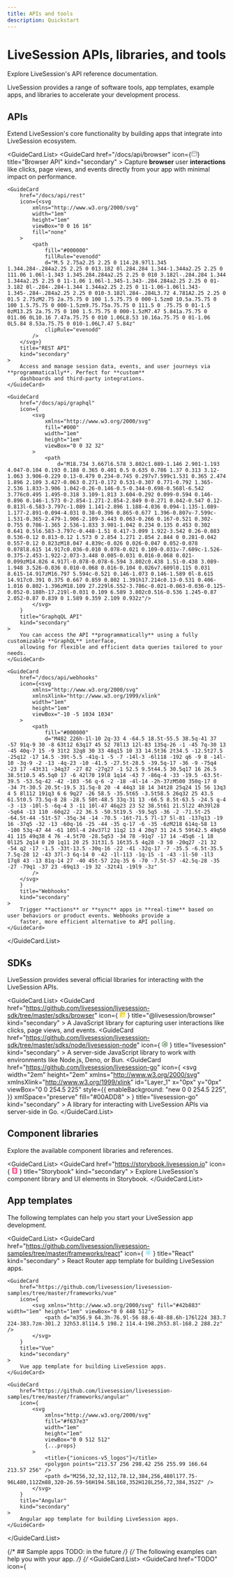 ```yaml
---
title: APIs and tools
description: Quickstart
---
```


# LiveSession APIs, libraries, and tools
<Subtitle>
    Explore LiveSession's API reference documentation.
</Subtitle>

LiveSession provides a range of software tools, app templates, example apps, and libraries to accelerate your development process.

## APIs
Extend LiveSession's core functionality by building apps that integrate into LiveSession ecosystem.

<GuideCard.List>
    <GuideCard
        href="/docs/api/browser"
        icon={<svg
            xmlns="http://www.w3.org/2000/svg"
            width="1em"
            height="1em"
            viewBox="0 0 24 24"
            fill="none"
        >
            <path
                d="M22 9H2M2 7.8L2 16.2C2 17.8802 2 18.7202 2.32698 19.362C2.6146 19.9265 3.07354 20.3854 3.63803 20.673C4.27976 21 5.11984 21 6.8 21H17.2C18.8802 21 19.7202 21 20.362 20.673C20.9265 20.3854 21.3854 19.9265 21.673 19.362C22 18.7202 22 17.8802 22 16.2V7.8C22 6.11984 22 5.27977 21.673 4.63803C21.3854 4.07354 20.9265 3.6146 20.362 3.32698C19.7202 3 18.8802 3 17.2 3L6.8 3C5.11984 3 4.27976 3 3.63803 3.32698C3.07354 3.6146 2.6146 4.07354 2.32698 4.63803C2 5.27976 2 6.11984 2 7.8Z"
                stroke="#000000"
                strokeWidth={2}
                strokeLinecap="round"
                strokeLinejoin="round"
            />
        </svg>}
        title="Browser API"
        kind="secondary"
    >
        Capture **browser** user **interactions** like clicks, page views, and events directly from your app with minimal impact
        on performance.
    </GuideCard>

    <GuideCard
        href="/docs/api/rest"
        icon={<svg
            xmlns="http://www.w3.org/2000/svg"
            width="1em"
            height="1em"
            viewBox="0 0 16 16"
            fill="none"
        >
            <path
                fill="#000000"
                fillRule="evenodd"
                d="M.5 2.75a2.25 2.25 0 114.28.97l1.345 1.344.284-.284a2.25 2.25 0 013.182 0l.284.284 1.344-1.344a2.25 2.25 0 111.06 1.06l-1.343 1.345.284.284a2.25 2.25 0 010 3.182l-.284.284 1.344 1.344a2.25 2.25 0 11-1.06 1.06l-1.345-1.343-.284.284a2.25 2.25 0 01-3.182 0l-.284-.284-1.344 1.344a2.25 2.25 0 11-1.06-1.06l1.343-1.345-.284-.284a2.25 2.25 0 010-3.182l.284-.284L3.72 4.781A2.25 2.25 0 01.5 2.75zM2.75 2a.75.75 0 100 1.5.75.75 0 000-1.5zm0 10.5a.75.75 0 100 1.5.75.75 0 000-1.5zm9.75.75a.75.75 0 111.5 0 .75.75 0 01-1.5 0zM13.25 2a.75.75 0 100 1.5.75.75 0 000-1.5zM7.47 5.841a.75.75 0 011.06 0L10.16 7.47a.75.75 0 010 1.06L8.53 10.16a.75.75 0 01-1.06 0L5.84 8.53a.75.75 0 010-1.06L7.47 5.84z"
                clipRule="evenodd"
            />
        </svg>}
        title="REST API"
        kind="secondary"
    >
        Access and manage session data, events, and user journeys via **programmatically**. Perfect for **custom**
        dashboards and third-party integrations.
    </GuideCard>

    <GuideCard 
        href="/docs/api/graphql"
        icon={
            <svg
                xmlns="http://www.w3.org/2000/svg"
                fill="#000"
                width="1em"
                height="1em"
                viewBox="0 0 32 32"
            >
                <path
                    d="M18.734 3.667l6.578 3.802c1.089-1.146 2.901-1.193 4.047-0.104 0.193 0.188 0.365 0.401 0.5 0.635 0.786 1.37 0.313 3.12-1.063 3.906-0.229 0.13-0.479 0.234-0.745 0.297v7.599c1.531 0.365 2.474 1.896 2.109 3.427-0.063 0.271-0.172 0.531-0.307 0.771-0.792 1.365-2.536 1.833-3.906 1.042-0.26-0.146-0.5-0.344-0.698-0.568l-6.542 3.776c0.495 1.495-0.318 3.109-1.813 3.604-0.292 0.099-0.594 0.146-0.896 0.146-1.573 0-2.854-1.271-2.854-2.849 0-0.271 0.042-0.547 0.12-0.813l-6.583-3.797c-1.089 1.141-2.896 1.188-4.036 0.094-1.135-1.089-1.177-2.891-0.094-4.031 0.38-0.396 0.865-0.677 1.396-0.807v-7.599c-1.531-0.365-2.479-1.906-2.109-3.443 0.063-0.266 0.167-0.521 0.302-0.755 0.786-1.365 2.536-1.833 3.901-1.042 0.234 0.135 0.453 0.302 0.641 0.5l6.583-3.797c-0.448-1.51 0.417-3.099 1.922-3.542 0.26-0.083 0.536-0.12 0.813-0.12 1.573 0 2.854 1.271 2.854 2.844 0 0.281-0.042 0.557-0.12 0.823zM18.047 4.839c-0.026 0.026-0.047 0.052-0.078 0.078l8.615 14.917c0.036-0.010 0.078-0.021 0.109-0.031v-7.609c-1.526-0.375-2.453-1.922-2.073-3.448 0.005-0.031 0.016-0.068 0.021-0.099zM14.026 4.917l-0.078-0.078-6.594 3.802c0.438 1.51-0.438 3.089-1.948 3.526-0.036 0.010-0.068 0.016-0.104 0.026v7.609l0.115 0.031 8.615-14.917zM16.797 5.594c-0.521 0.146-1.073 0.146-1.589 0l-8.615 14.917c0.391 0.375 0.667 0.859 0.802 1.391h17.214c0.13-0.531 0.406-1.016 0.802-1.396zM18.109 27.229l6.552-3.786c-0.021-0.063-0.036-0.125-0.052-0.188h-17.219l-0.031 0.109 6.589 3.802c0.516-0.536 1.245-0.87 2.052-0.87 0.839 0 1.589 0.359 2.109 0.932z"/>
            </svg>
        }
        title="GraphqQL API"
        kind="secondary"
    >
        You can access the API **programmatically** using a fully customizable **GraphQL** interface,
        allowing for flexible and efficient data queries tailored to your needs.
    </GuideCard> 

    <GuideCard
        href="/docs/api/webhooks"
        icon={<svg
            xmlns="http://www.w3.org/2000/svg"
            xmlnsXlink="http://www.w3.org/1999/xlink"
            width="1em"
            height="1em"
            viewBox="-10 -5 1034 1034"
        >
            <path
                fill="#000000"
                d="M482 226h-1l-10 2q-33 4 -64.5 18.5t-55.5 38.5q-41 37 -57 91q-9 30 -8 63t12 63q17 45 52 78l13 12l-83 135q-26 -1 -45 7q-30 13 -45 40q-7 15 -9 31t2 32q8 30 33 48q15 10 33 14.5t36 2t34.5 -12.5t27.5 -25q12 -17 14.5 -39t-5.5 -41q-1 -5 -7 -14l-3 -6l118 -192 q6 -9 8 -14l-10 -3q-9 -2 -13 -4q-23 -10 -41.5 -27.5t-28.5 -39.5q-17 -36 -9 -75q4 -23 17 -43t31 -34q37 -27 82 -27q27 -1 52.5 9.5t44.5 30.5q17 16 26.5 38.5t10.5 45.5q0 17 -6 42l70 19l8 1q14 -43 7 -86q-4 -33 -19.5 -63.5t-39.5 -53.5q-42 -42 -103 -56 q-6 -2 -18 -4l-14 -2h-37zM500 350q-17 0 -34 7t-30.5 20.5t-19.5 31.5q-8 20 -4 44q3 18 14 34t28 25q24 15 56 13q3 4 5 8l112 191q3 6 6 9q27 -26 58.5 -35.5t65 -3.5t58.5 26q32 25 43.5 61.5t0.5 73.5q-8 28 -28.5 50t-48.5 33q-31 13 -66.5 8.5t-63.5 -24.5 q-4 -3 -13 -10l-5 -6q-4 3 -11 10l-47 46q23 23 52 38.5t61 21.5l22 4h39l28 -5q64 -13 110 -60q22 -22 36.5 -50.5t19.5 -59.5q5 -36 -2 -71.5t-25 -64.5t-44 -51t-57 -35q-34 -14 -70.5 -16t-71.5 7l-17 5l-81 -137q13 -19 16 -37q5 -32 -13 -60q-16 -25 -44 -35 q-17 -6 -35 -6zM218 614q-58 13 -100 53q-47 44 -61 105l-4 24v37l2 11q2 13 4 20q7 31 24.5 59t42.5 49q50 41 115 49q38 4 76 -4.5t70 -28.5q53 -34 78 -91q7 -17 14 -45q6 -1 18 0l125 2q14 0 20 1q11 20 25 31t31.5 16t35.5 4q28 -3 50 -20q27 -21 32 -54 q2 -17 -1.5 -33t-13.5 -30q-16 -22 -41 -32q-17 -7 -35.5 -6.5t-35.5 7.5q-28 12 -43 37l-3 6q-14 0 -42 -1l-113 -1q-15 -1 -43 -1l-50 -1l3 17q8 43 -13 81q-14 27 -40 45t-57 22q-35 6 -70 -7.5t-57 -42.5q-28 -35 -27 -79q1 -37 23 -69q13 -19 32 -32t41 -19l9 -3z"
            />
        </svg>
        }
        title="Webhooks"
        kind="secondary"
    >
        Trigger **actions** or **sync** apps in **real-time** based on user behaviors or product events. Webhooks provide a
        faster, more efficient alternative to API polling.
    </GuideCard>
</GuideCard.List>

## SDKs
LiveSession provides several official libraries for interacting with the LiveSession APIs.

<GuideCard.List>
    <GuideCard
        href="https://github.com/livesession/livesession-sdk/tree/master/sdks/browser"
        icon={
            <svg xmlns="http://www.w3.org/2000/svg" viewBox="0 0 448 512" width="1em" height="1em" fill="#F0DB4F">
                <path
                    d="M400 32H48C21.5 32 0 53.5 0 80v352c0 26.5 21.5 48 48 48h352c26.5 0 48-21.5 48-48V80c0-26.5-21.5-48-48-48zM243.8 381.4c0 43.6-25.6 63.5-62.9 63.5-33.7 0-53.2-17.4-63.2-38.5l34.3-20.7c6.6 11.7 12.6 21.6 27.1 21.6 13.8 0 22.6-5.4 22.6-26.5V237.7h42.1v143.7zm99.6 63.5c-39.1 0-64.4-18.6-76.7-43l34.3-19.8c9 14.7 20.8 25.6 41.5 25.6 17.4 0 28.6-8.7 28.6-20.8 0-14.4-11.4-19.5-30.7-28l-10.5-4.5c-30.4-12.9-50.5-29.2-50.5-63.5 0-31.6 24.1-55.6 61.6-55.6 26.8 0 46 9.3 59.8 33.7L368 290c-7.2-12.9-15-18-27.1-18-12.3 0-20.1 7.8-20.1 18 0 12.6 7.8 17.7 25.9 25.6l10.5 4.5c35.8 15.3 55.9 31 55.9 66.2 0 37.8-29.8 58.6-69.7 58.6z"/>
            </svg>
        }
        title="@livesession/browser"
        kind="secondary"
    >
        A JavaScript library for capturing user interactions like clicks, page views, and events.
    </GuideCard>
    <GuideCard
        href="https://github.com/livesession/livesession-sdk/tree/master/sdks/node/livesession-node"
        icon={
            <svg
                width="1em"
                height="1em"
                xmlns="http://www.w3.org/2000/svg"
                data-name="Layer 1"
                viewBox="0 0 109 122.88"
                fill="#336633"
            >
                <defs>
                    <style>{".cls-1{fill-rule:evenodd;}"}</style>
                </defs>
                <title>{"node-js-black"}</title>
                <path
                    className="cls-1"
                    d="M68.43,87.08c-19.7,0-23.83-9-23.83-16.63a1.3,1.3,0,0,1,1.3-1.3h5.82A1.3,1.3,0,0,1,53,70.25c.88,5.93,3.49,8.92,15.41,8.92C77.9,79.17,81.93,77,81.93,72c0-2.9-1.15-5-15.89-6.49-12.33-1.22-20-3.93-20-13.8,0-9.08,7.66-14.49,20.5-14.49,14.42,0,21.56,5,22.46,15.76a1.31,1.31,0,0,1-.35,1,1.35,1.35,0,0,1-1,.42H81.9a1.29,1.29,0,0,1-1.26-1c-1.41-6.23-4.81-8.23-14.07-8.23C56.21,45.15,55,48.76,55,51.46c0,3.28,1.42,4.24,15.4,6.09S90.82,62,90.82,71.71,82.64,87.14,68.37,87.14l.06-.06Zm-13.91,35.8a9.45,9.45,0,0,1-4.72-1.26l-15-8.9c-2.25-1.26-1.15-1.7-.41-2a30.38,30.38,0,0,0,6.8-3.1,1.15,1.15,0,0,1,1.12.08l11.55,6.85a1.51,1.51,0,0,0,1.4,0l45-26a1.42,1.42,0,0,0,.69-1.22V35.43a1.44,1.44,0,0,0-.7-1.24l-45-26a1.38,1.38,0,0,0-1.39,0l-45,26a1.42,1.42,0,0,0-.71,1.23v52a1.39,1.39,0,0,0,.7,1.21l12.33,7.12C27.85,99.06,32,95.11,32,91.15V39.86a1.29,1.29,0,0,1,1.31-1.3H39a1.29,1.29,0,0,1,1.3,1.3V91.17c0,8.93-4.87,14-13.33,14-2.6,0-4.66,0-10.38-2.82L4.72,95.59A9.51,9.51,0,0,1,0,87.38v-52a9.47,9.47,0,0,1,4.72-8.21l45.07-26a9.89,9.89,0,0,1,9.47,0l45,26A9.49,9.49,0,0,1,109,35.43v52a9.54,9.54,0,0,1-4.72,8.21l-45,26a9.5,9.5,0,0,1-4.74,1.26v0Zm0,0Z"
                />
            </svg>
        }
        title="livesession"
        kind="secondary"
    >
        A server-side JavaScript library to work with environments like Node.js, Deno, or Bun.
    </GuideCard>
    <GuideCard
        href="https://github.com/livesession/livesession-go"
        icon={
            <svg
                width="2em"
                height="2em"
                xmlns="http://www.w3.org/2000/svg"
                xmlnsXlink="http://www.w3.org/1999/xlink"
                id="Layer_1"
                x="0px"
                y="0px"
                viewBox="0 0 254.5 225"
                style={{
                enableBackground: "new 0 0 254.5 225",
                }}
                xmlSpace="preserve"
                fill="#00ADD8"
            >
                <style type="text/css">
                {
                    "\n\t.st0{fill:#2DBCAF;}\n\t.st1{fill:#5DC9E1;}\n\t.st2{fill:#FDDD00;}\n\t.st3{fill:#CE3262;}\n\t.st4{fill:#00ACD7;}\n\t.st5{fill:#FFFFFF;}\n"
                }
                </style>
                <g>
                <g>
                    <g>
                    <g>
                        <path d="M40.2,101.1c-0.4,0-0.5-0.2-0.3-0.5l2.1-2.7c0.2-0.3,0.7-0.5,1.1-0.5l35.7,0c0.4,0,0.5,0.3,0.3,0.6l-1.7,2.6      c-0.2,0.3-0.7,0.6-1,0.6L40.2,101.1z" />
                    </g>
                    </g>
                </g>
                <g>
                    <g>
                    <g>
                        <path d="M25.1,110.3c-0.4,0-0.5-0.2-0.3-0.5l2.1-2.7c0.2-0.3,0.7-0.5,1.1-0.5l45.6,0c0.4,0,0.6,0.3,0.5,0.6l-0.8,2.4      c-0.1,0.4-0.5,0.6-0.9,0.6L25.1,110.3z" />
                    </g>
                    </g>
                </g>
                <g>
                    <g>
                    <g>
                        <path d="M49.3,119.5c-0.4,0-0.5-0.3-0.3-0.6l1.4-2.5c0.2-0.3,0.6-0.6,1-0.6l20,0c0.4,0,0.6,0.3,0.6,0.7l-0.2,2.4      c0,0.4-0.4,0.7-0.7,0.7L49.3,119.5z" />
                    </g>
                    </g>
                </g>
                <g>
                    <g id="CXHf1q_5_">
                    <g>
                        <g>
                        <path d="M153.1,99.3c-6.3,1.6-10.6,2.8-16.8,4.4c-1.5,0.4-1.6,0.5-2.9-1c-1.5-1.7-2.6-2.8-4.7-3.8c-6.3-3.1-12.4-2.2-18.1,1.5       c-6.8,4.4-10.3,10.9-10.2,19c0.1,8,5.6,14.6,13.5,15.7c6.8,0.9,12.5-1.5,17-6.6c0.9-1.1,1.7-2.3,2.7-3.7c-3.6,0-8.1,0-19.3,0       c-2.1,0-2.6-1.3-1.9-3c1.3-3.1,3.7-8.3,5.1-10.9c0.3-0.6,1-1.6,2.5-1.6c5.1,0,23.9,0,36.4,0c-0.2,2.7-0.2,5.4-0.6,8.1       c-1.1,7.2-3.8,13.8-8.2,19.6c-7.2,9.5-16.6,15.4-28.5,17c-9.8,1.3-18.9-0.6-26.9-6.6c-7.4-5.6-11.6-13-12.7-22.2       c-1.3-10.9,1.9-20.7,8.5-29.3c7.1-9.3,16.5-15.2,28-17.3c9.4-1.7,18.4-0.6,26.5,4.9c5.3,3.5,9.1,8.3,11.6,14.1       C154.7,98.5,154.3,99,153.1,99.3z" />
                        </g>
                        <g>
                        <path d="M186.2,154.6c-9.1-0.2-17.4-2.8-24.4-8.8c-5.9-5.1-9.6-11.6-10.8-19.3c-1.8-11.3,1.3-21.3,8.1-30.2       c7.3-9.6,16.1-14.6,28-16.7c10.2-1.8,19.8-0.8,28.5,5.1c7.9,5.4,12.8,12.7,14.1,22.3c1.7,13.5-2.2,24.5-11.5,33.9       c-6.6,6.7-14.7,10.9-24,12.8C191.5,154.2,188.8,154.3,186.2,154.6z M210,114.2c-0.1-1.3-0.1-2.3-0.3-3.3       c-1.8-9.9-10.9-15.5-20.4-13.3c-9.3,2.1-15.3,8-17.5,17.4c-1.8,7.8,2,15.7,9.2,18.9c5.5,2.4,11,2.1,16.3-0.6       C205.2,129.2,209.5,122.8,210,114.2z" />
                        </g>
                    </g>
                    </g>
                </g>
                </g>
            </svg>
        }
        title="livesession-go"
        kind="secondary"
    >
        A library for interacting with LiveSession APIs via server-side in Go.
    </GuideCard>
</GuideCard.List>

## Component libraries
Explore the available component libraries and references.

<GuideCard.List>
    <GuideCard
        href="https://storybook.livesession.io"
        icon={
            <svg
                xmlns="http://www.w3.org/2000/svg"
                fill="#FF4785"
                width="1em"
                height="1em"
                viewBox="0 0 32 32"
            >
                <path
                    d="M21.786 0.318l-0.161 3.615c-0.005 0.203 0.229 0.328 0.391 0.203l1.411-1.068 1.198 0.932c0.156 0.104 0.365 0 0.375-0.188l-0.135-3.677 1.776-0.135c0.922-0.063 1.708 0.672 1.708 1.599v28.802c0 0.917-0.766 1.646-1.682 1.599l-21.469-0.958c-0.833-0.036-1.505-0.708-1.531-1.547l-1-26.401c-0.052-0.885 0.62-1.646 1.505-1.693l17.599-1.109zM17.693 12.401c0 0.625 4.214 0.318 4.786-0.109 0-4.266-2.292-6.521-6.479-6.521-4.198 0-6.531 2.297-6.531 5.724 0 5.932 8 6.036 8 9.276 0 0.938-0.427 1.469-1.401 1.469-1.281 0-1.802-0.651-1.734-2.88 0-0.479-4.865-0.641-5.026 0-0.359 5.375 2.974 6.932 6.797 6.932 3.724 0 6.63-1.984 6.63-5.573 0-6.359-8.135-6.188-8.135-9.333 0-1.292 0.964-1.464 1.505-1.464 0.604 0 1.667 0.094 1.589 2.49z"/>
            </svg>
        }
        title="Storybook"
        kind="secondary"
    >
        Explore LiveSession's component library and UI elements in Storybook.
    </GuideCard>
</GuideCard.List>

## App templates
The following templates can help you start your LiveSession app development.

<GuideCard.List>
    <GuideCard
        href="https://github.com/livesession/livesession-samples/tree/master/frameworks/react"
        icon={
            <svg
                xmlns="http://www.w3.org/2000/svg"
                fill="#61DBFB"
                width="1em"
                height="1em"
                viewBox="0 0 512 512"
            >
                <title>{"ionicons-v5_logos"}</title>
                <path d="M410.66,180.72h0q-7.67-2.62-15.45-4.88,1.29-5.25,2.38-10.56c11.7-56.9,4.05-102.74-22.06-117.83-25-14.48-66,.61-107.36,36.69q-6.1,5.34-11.95,11-3.9-3.76-8-7.36c-43.35-38.58-86.8-54.83-112.88-39.69-25,14.51-32.43,57.6-21.9,111.53q1.58,8,3.55,15.93c-6.15,1.75-12.09,3.62-17.77,5.6C48.46,198.9,16,226.73,16,255.59c0,29.82,34.84,59.72,87.77,77.85q6.44,2.19,13,4.07Q114.64,346,113,354.68c-10,53-2.2,95.07,22.75,109.49,25.77,14.89,69-.41,111.14-37.31q5-4.38,10-9.25,6.32,6.11,13,11.86c40.8,35.18,81.09,49.39,106,34.93,25.75-14.94,34.12-60.14,23.25-115.13q-1.25-6.3-2.88-12.86,4.56-1.35,8.93-2.79c55-18.27,90.83-47.81,90.83-78C496,226.62,462.5,198.61,410.66,180.72Zm-129-81.08c35.43-30.91,68.55-43.11,83.65-34.39h0c16.07,9.29,22.32,46.75,12.22,95.88q-1,4.8-2.16,9.57a487.83,487.83,0,0,0-64.18-10.16,481.27,481.27,0,0,0-40.57-50.75Q276,104.57,281.64,99.64ZM157.73,280.25q6.51,12.6,13.61,24.89,7.23,12.54,15.07,24.71a435.28,435.28,0,0,1-44.24-7.13C146.41,309,151.63,294.75,157.73,280.25Zm0-48.33c-6-14.19-11.08-28.15-15.25-41.63,13.7-3.07,28.3-5.58,43.52-7.48q-7.65,11.94-14.72,24.23T157.7,231.92Zm10.9,24.17q9.48-19.77,20.42-38.78h0q10.93-19,23.27-37.13c14.28-1.08,28.92-1.65,43.71-1.65s29.52.57,43.79,1.66q12.21,18.09,23.13,37t20.69,38.6Q334,275.63,323,294.73h0q-10.91,19-23,37.24c-14.25,1-29,1.55-44,1.55s-29.47-.47-43.46-1.38q-12.43-18.19-23.46-37.29T168.6,256.09ZM340.75,305q7.25-12.58,13.92-25.49h0a440.41,440.41,0,0,1,16.12,42.32A434.44,434.44,0,0,1,326,329.48Q333.62,317.39,340.75,305Zm13.72-73.07q-6.64-12.65-13.81-25h0q-7-12.18-14.59-24.06c15.31,1.94,30,4.52,43.77,7.67A439.89,439.89,0,0,1,354.47,231.93ZM256.23,124.48h0a439.75,439.75,0,0,1,28.25,34.18q-28.35-1.35-56.74,0C237.07,146.32,246.62,134.87,256.23,124.48ZM145.66,65.86c16.06-9.32,51.57,4,89,37.27,2.39,2.13,4.8,4.36,7.2,6.67A491.37,491.37,0,0,0,201,160.51a499.12,499.12,0,0,0-64.06,10q-1.83-7.36-3.3-14.82h0C124.59,109.46,130.58,74.61,145.66,65.86ZM122.25,317.71q-6-1.71-11.85-3.71c-23.4-8-42.73-18.44-56-29.81C42.52,274,36.5,263.83,36.5,255.59c0-17.51,26.06-39.85,69.52-55q8.19-2.85,16.52-5.21a493.54,493.54,0,0,0,23.4,60.75A502.46,502.46,0,0,0,122.25,317.71Zm111.13,93.67c-18.63,16.32-37.29,27.89-53.74,33.72h0c-14.78,5.23-26.55,5.38-33.66,1.27-15.14-8.75-21.44-42.54-12.85-87.86q1.53-8,3.5-16a480.85,480.85,0,0,0,64.69,9.39,501.2,501.2,0,0,0,41.2,51C239.54,405.83,236.49,408.65,233.38,411.38Zm23.42-23.22c-9.72-10.51-19.42-22.14-28.88-34.64q13.79.54,28.08.54c9.78,0,19.46-.21,29-.64A439.33,439.33,0,0,1,256.8,388.16Zm124.52,28.59c-2.86,15.44-8.61,25.74-15.72,29.86-15.13,8.78-47.48-2.63-82.36-32.72-4-3.44-8-7.13-12.07-11a484.54,484.54,0,0,0,40.23-51.2,477.84,477.84,0,0,0,65-10.05q1.47,5.94,2.6,11.64h0C383.81,377.58,384.5,399.56,381.32,416.75Zm17.4-102.64h0c-2.62.87-5.32,1.71-8.06,2.53a483.26,483.26,0,0,0-24.31-60.94,481.52,481.52,0,0,0,23.36-60.06c4.91,1.43,9.68,2.93,14.27,4.52,44.42,15.32,71.52,38,71.52,55.43C475.5,274.19,446.23,298.33,398.72,314.11Z" />
                <path d="M256,298.55a43,43,0,1,0-42.86-43A42.91,42.91,0,0,0,256,298.55Z" />
            </svg>
        }
        title="React"
        kind="secondary"
    >
        React Router app template for building LiveSession apps.
    </GuideCard>

    <GuideCard
        href="https://github.com/livesession/livesession-samples/tree/master/frameworks/vue"
        icon={
            <svg xmlns="http://www.w3.org/2000/svg" fill="#42b883" width="1em" height="1em" viewBox="0 0 448 512">
                <path d="m356.9 64.3h-76.9l-56 88.6-48-88.6h-176l224 383.7 224-383.7zm-301.2 32h53.8l114.5 198.2 114.4-198.2h53.8l-168.2 288.2z" />
            </svg>
        }
        title="Vue"
        kind="secondary"
    >
        Vue app template for building LiveSession apps.
    </GuideCard>

    <GuideCard
        href="https://github.com/livesession/livesession-samples/tree/master/frameworks/angular"
        icon={
            <svg
                xmlns="http://www.w3.org/2000/svg"
                fill="#f637e3"
                width="1em"
                height="1em"
                viewBox="0 0 512 512"
                {...props}
            >
                <title>{"ionicons-v5_logos"}</title>
                <polygon points="213.57 256 298.42 256 255.99 166.64 213.57 256" />
                <path d="M256,32,32,112,78.12,384,256,480l177.75-96L480,112Zm88,320-26.59-56H194.58L168,352H128L256,72,384,352Z" />
            </svg>
        }
        title="Angular"
        kind="secondary"
    >
        Angular app template for building LiveSession apps.
    </GuideCard>
</GuideCard.List>

{/* ## Sample apps TODO: in the future */}
{/* The following examples can help you with your app. */}
{/* 
<GuideCard.List>
    <GuideCard
        href="TODO"
        icon={
            <svg
                xmlns="http://www.w3.org/2000/svg"
                viewBox="0 0 80 80"
                fill="none"
            >
                <g clipPath="url(#clip0_202_147)">
                    <path d="M0 55.3333H80" stroke="black" strokeWidth={0.506667}/>
                    <path d="M0 40H80" stroke="black" strokeWidth={0.506667}/>
                    <path d="M0 24.6667H80" stroke="black" strokeWidth={0.506667}/>
                    <path d="M55.3334 80V0" stroke="black" strokeWidth={0.506667}/>
                    <path d="M40 80V0" stroke="black" strokeWidth={0.506667}/>
                    <path d="M24.6666 80V0" stroke="black" strokeWidth={0.506667}/>
                    <path d="M80 80L0 0" stroke="black" strokeWidth={0.506667}/>
                    <path d="M0 80L80 0" stroke="black" strokeWidth={0.506667}/>
                    <rect
                        x={5.33337}
                        y={5.33333}
                        width={69.3333}
                        height={69.3333}
                        stroke="black"
                        strokeWidth={0.506667}
                    />
                    <circle
                        cx={40}
                        cy={40}
                        r={15.3333}
                        stroke="black"
                        strokeWidth={0.506667}
                    />
                    <circle cx={40} cy={40} r={22} stroke="black" strokeWidth={0.506667}/>
                    <circle
                        cx={40}
                        cy={40}
                        r={34.6667}
                        stroke="black"
                        strokeWidth={0.506667}
                    />
                </g>
                <rect
                    x={0.253333}
                    y={0.253333}
                    width={79.4933}
                    height={79.4933}
                    rx={17.08}
                    stroke="black"
                    strokeWidth={0.506667}
                />
                <defs>
                    <clipPath id="clip0_202_147">
                        <rect width={80} height={80} rx={17.3333} fill="white"/>
                    </clipPath>
                </defs>
            </svg>
        }
        title="AI metrics explorer"
        kind="secondary"
    >
        A sample app that uses LiveSession's API and AI.
    </GuideCard>
</GuideCard.List> */}
{/* 
## Tooling TODO: in the future
Explore the available tools and references.

<GuideCard.List>
    <GuideCard
        href="https://storybook.livesession.io"
        icon={<IconCode/>}
        title="qx"
        kind="secondary"
    >
        Experimental query language for product analytics.
    </GuideCard>
</GuideCard.List> */}